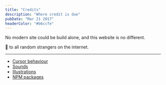 ```yaml
---
title: "Credits"
description: "Where credit is due"
pubDate: "Mar 21 2017"
headerColor: "#b6ccfe"
---
```


No modern site could be build alone, and this website is no different.

🫶 to all random strangers on the internet.

---

- [Cursor behaviour](https://codepen.io/electerious/pen/ZwKrmZ)
- [Sounds](https://pixabay.com/sound-effects/)
- [Illustrations](https://openmoji.org/)
- [NPM packages](https://github.com/xiduzo/portfolio_astro)

